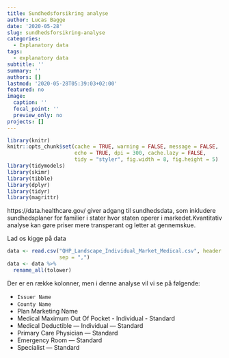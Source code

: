 ```yaml
---
title: Sundhedsforsikring analyse
author: Lucas Bagge
date: '2020-05-28'
slug: sundhedsforsikring-analyse
categories:
  - Explanatory data
tags:
  - explanatory data
subtitle: ''
summary: ''
authors: []
lastmod: '2020-05-28T05:39:03+02:00'
featured: no
image:
  caption: ''
  focal_point: ''
  preview_only: no
projects: []
---
```


```r
library(knitr)
knitr::opts_chunk$set(cache = TRUE, warning = FALSE, message = FALSE, 
                      echo = TRUE, dpi = 300, cache.lazy = FALSE,
                      tidy = "styler", fig.width = 8, fig.height = 5)
library(tidymodels)
library(skimr)
library(tibble)
library(dplyr)
library(tidyr)
library(magrittr)
```

https://data.healthcare.gov/ giver adgang til sundhedsdata, som inkludere
sundhedsplaner for familier i stater hvor staten operer i markedet.Kvantitativ 
analyse kan gøre priser mere transperant og letter at gennemskue.

Lad os kigge på data

```r
data <- read.csv("QHP_Landscape_Individual_Market_Medical.csv", header = TRUE,
                 sep = ",")
data <- data %>% 
  rename_all(tolower)
```

Der er en række kolonner, men i denne analyse vil vi se på følgende:

- `Issuer Name`
- `County Name`
- Plan Marketing Name
- Medical Maximum Out Of Pocket - Individual - Standard
- Medical Deductible — Individual — Standard
- Primary Care Physician — Standard
- Emergency Room — Standard
- Specialist — Standard
